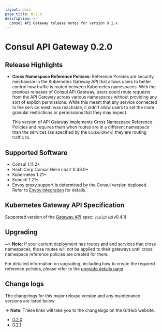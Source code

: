 ```yaml
---
layout: docs
page_title: 0.2.x
description: >-
  Consul API Gateway release notes for version 0.2.x
---
```


# Consul API Gateway 0.2.0

## Release Highlights

- **Cross Namespace Reference Policies:**  Reference Policies are security
  mechanism in the Kubernetes Gateway API that allows users to better control
  how traffic is routed between Kubernetes namespaces. With the previous
  releases of Consul API Gateway, users could route requests from the API
  Gateway across various namespaces without providing any sort of explicit
  permissions. While this meant that any service connected to the service mesh
  was reachable, it didn't allow users to set the more granular restrictions or
  permissions that they may expect.

  This version of API Gateway implements Cross Namespace Reference Policies
  and requires them when routes are in a different namespace than the services
  (as specified by the `backendRefs`) they are routing traffic to.

## Supported Software

- Consul 1.11.2+
- HashiCorp Consul Helm chart 0.43.0+
- Kubernetes 1.21+
- Kubectl 1.21+
- Envoy proxy support is determined by the Consul version deployed. Refer to
  [Envoy Integration](/consul/docs/connect/proxies/envoy) for details.

## Kubernetes Gateway API Specification

Supported version of the [Gateway API](https://gateway-api.sigs.k8s.io/) spec: `v1alpha2`(v0.4.1)

## Upgrading

~> **Note**: If your current deployment has routes and and services that cross namespaces, those routes will not be applied to their gateways until cross namespace reference policies are created for them.

For detailed information on upgrading, including how to create the required reference policies, please refer to the [upgrade details page](/consul/docs/api-gateway/upgrades)

## Change logs

The changelogs for this major release version and any maintenance versions are listed below.

-> **Note**: These links will take you to the changelogs on the GitHub website.

- [0.2.0](https://github.com/hashicorp/consul-api-gateway/releases/tag/v0.2.0)
- [0.2.1](https://github.com/hashicorp/consul-api-gateway/releases/tag/v0.2.1)
